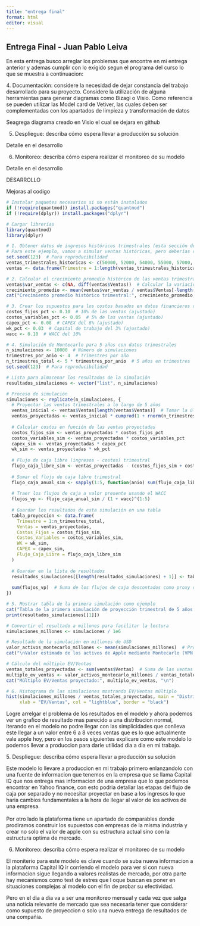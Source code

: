 ```yaml
---
title: "entrega final"
format: html
editor: visual
---
```


## Entrega Final - Juan Pablo Leiva

En esta entrega busco arreglar los problemas que encontre en mi entrega anterior y ademas cumplir con lo exigido segun el programa del curso lo que se muestra a continuacion:

4\. Documentación: considere la necesidad de dejar constancia del trabajo desarrollado para su proyecto. Considere la utilización de alguna herramientas para generar diagramas como Bizagi o Visio. Como referencia se pueden utilizar las Model card de Vetiver, las cuales deben ser complementadas con los apartados de limpieza y transformación de datos

Seagrega diagrama creado en Visio el cual se dejara en github

5.  Despliegue: describa cómo espera llevar a producción su solución

Detalle en el desarrollo

6.  Monitoreo: describa cómo espera realizar el monitoreo de su modelo

Detalle en el desarrollo

DESARROLLO

Mejoras al codigo

```r
# Instalar paquetes necesarios si no están instalados
if (!require(quantmod)) install.packages("quantmod")
if (!require(dplyr)) install.packages("dplyr")

# Cargar librerías
library(quantmod)
library(dplyr)

# 1. Obtener datos de ingresos históricos trimestrales (esta sección depende de tu fuente de datos)
# Para este ejemplo, vamos a simular ventas históricas, pero deberías reemplazar esto con datos reales
set.seed(123)  # Para reproducibilidad
ventas_trimestrales_historicas <- c(50000, 52000, 54000, 55000, 57000, 59000, 60000, 62000, 64000, 66000, 68000, 70000, 72000)  # Ventas simuladas en millones de USD
ventas <- data.frame(Trimestre = 1:length(ventas_trimestrales_historicas), Ventas = ventas_trimestrales_historicas)

# 2. Calcular el crecimiento promedio histórico de las ventas trimestrales
ventas$var_ventas <- c(NA, diff(ventas$Ventas))  # Calcular la variación de las ventas
crecimiento_promedio <- mean(ventas$var_ventas / ventas$Ventas[-length(ventas$Ventas)], na.rm = TRUE)  # Promedio de crecimiento
cat("Crecimiento promedio histórico trimestral:", crecimiento_promedio, "\n")

# 3. Crear los supuestos para los costos basados en datos financieros de Apple
costos_fijos_pct <- 0.10  # 10% de las ventas (ajustado)
costos_variables_pct <- 0.05  # 5% de las ventas (ajustado)
capex_pct <- 0.08  # CAPEX del 8% (ajustado)
wk_pct <- 0.03  # Capital de trabajo del 3% (ajustado)
wacc <- 0.10  # WACC del 10%

# 4. Simulación de Montecarlo para 5 años con datos trimestrales
n_simulaciones <- 10000  # Número de simulaciones
trimestres_por_anio <- 4  # Trimestres por año
n_trimestres_total <- 5 * trimestres_por_anio  # 5 años en trimestres
set.seed(123)  # Para reproducibilidad

# Lista para almacenar los resultados de la simulación
resultados_simulaciones <- vector("list", n_simulaciones)

# Proceso de simulación
simulaciones <- replicate(n_simulaciones, {
  # Proyectar las ventas trimestrales a lo largo de 5 años
  ventas_inicial <- ventas$Ventas[length(ventas$Ventas)]  # Tomar la última venta como base
  ventas_proyectadas <- ventas_inicial * cumprod(1 + rnorm(n_trimestres_total, mean = crecimiento_promedio, sd = 0.02))  # Ventas proyectadas a nivel trimestral
  
  # Calcular costos en función de las ventas proyectadas
  costos_fijos_sim <- ventas_proyectadas * costos_fijos_pct
  costos_variables_sim <- ventas_proyectadas * costos_variables_pct
  capex_sim <- ventas_proyectadas * capex_pct
  wk_sim <- ventas_proyectadas * wk_pct
  
  # Flujo de caja libre (ingresos - costos) trimestral
  flujo_caja_libre_sim <- ventas_proyectadas - (costos_fijos_sim + costos_variables_sim + capex_sim + wk_sim)
  
  # Sumar el flujo de caja libre trimestral
  flujo_caja_anual_sim <- sapply(1:5, function(anio) sum(flujo_caja_libre_sim[((anio-1)*trimestres_por_anio + 1):(anio*trimestres_por_anio)]))
  
  # Traer los flujos de caja a valor presente usando el WACC
  flujos_vp <- flujo_caja_anual_sim / (1 + wacc)^(1:5)
  
  # Guardar los resultados de esta simulación en una tabla
  tabla_proyeccion <- data.frame(
    Trimestre = 1:n_trimestres_total,
    Ventas = ventas_proyectadas,
    Costos_Fijos = costos_fijos_sim,
    Costos_Variables = costos_variables_sim,
    WK = wk_sim,
    CAPEX = capex_sim,
    Flujo_Caja_Libre = flujo_caja_libre_sim
  )
  
  # Guardar en la lista de resultados
  resultados_simulaciones[[length(resultados_simulaciones) + 1]] <- tabla_proyeccion
  
  sum(flujos_vp)  # Suma de los flujos de caja descontados como proxy del valor de los activos
})

# 5. Mostrar tabla de la primera simulación como ejemplo
cat("Tabla de la primera simulación de proyección trimestral de 5 años:\n")
print(resultados_simulaciones[[1]])

# Convertir el resultado a millones para facilitar la lectura
simulaciones_millones <- simulaciones / 1e6

# Resultado de la simulación en millones de USD
valor_activos_montecarlo_millones <- mean(simulaciones_millones)  # Promedio del valor de activos en las simulaciones
cat("\nValor estimado de los activos de Apple mediante Montecarlo (VPN a 5 años, en millones de USD):", valor_activos_montecarlo_millones, "\n")

# Cálculo del múltiplo EV/Ventas
ventas_totales_proyectadas <- sum(ventas$Ventas)  # Suma de las ventas actuales
multiplo_ev_ventas <- valor_activos_montecarlo_millones / ventas_totales_proyectadas  # EV/Ventas múltiplo
cat("Múltiplo EV/Ventas proyectado:", multiplo_ev_ventas, "\n")

# 6. Histograma de las simulaciones mostrando EV/Ventas múltiplo
hist(simulaciones_millones / ventas_totales_proyectadas, main = "Distribución Montecarlo del Múltiplo EV/Ventas", 
     xlab = "EV/Ventas", col = "lightblue", border = "black")

```

Logre arrelgar el problema de los resultados en el modelo y ahora podemos ver un grafico de resultado mas parecido a una distribucion normal, iterando en el modelo no podre llegar con las simplicidades que conlleva este llegar a un valor entre 6 a 8 veces ventas que es lo que actualmente vale apple hoy, pero en los pasos siguientes explicare como este modelo lo podemos llevar a produccion para darle utilidad dia a dia en mi trabajo.

5\. Despliegue: describa cómo espera llevar a producción su solución

Este modelo lo llevare a produccion en mi trabajo primero enlanzandolo con una fuente de informacion que tenemos en la empresa que se llama Capital IQ que nos entrega mas informacion de una empresa que lo que podemos encontrar en Yahoo finance, con esto podria detallar las etapas del flujo de caja por separado y no necesitar proyectar en base a los ingresos lo que haria cambios fundamentales a la hora de llegar al valor de los activos de una empresa.\
\
Por otro lado la plataforma tiene un apartado de comparables donde prodiramos construir los supuestos con empresas de la misma industria y crear no solo el valor de apple con su estructura actual sino con la estructura optima de mercado.

6.  Monitoreo: describa cómo espera realizar el monitoreo de su modelo

El moniterio para este modelo es clave cuando se suba nueva informacion a la plataforma Capital IQ ir corriendo el modelo para ver si con nueva informacion sigue llegando a valores realistas de mercado, por otra parte hay mecanismos como test de estres que l oque buscan es poner en situaciones complejas al modelo con el fin de probar su efectividad.

Pero en el dia a dia va a ser una monitoreo mensual y cada vez que salga una noticia relevante de mercado que sea necesaria tener que considerar como supuesto de proyeccion o solo una nueva entrega de resultados de una compañia.

\
